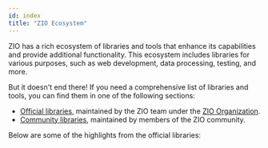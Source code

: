 ```yaml
---
id: index
title: "ZIO Ecosystem"
---
```


ZIO has a rich ecosystem of libraries and tools that enhance its capabilities and provide additional functionality. This ecosystem includes libraries for various purposes, such as web development, data processing, testing, and more.

But it doesn't end there! If you need a comprehensive list of libraries and tools, you can find them in one of the following sections:

- [Official libraries](officials/index.md), maintained by the ZIO team under the [ZIO Organization](https://github.com/zio).
- [Community libraries](community/index.md), maintained by members of the ZIO community.

Below are some of the highlights from the official libraries:

<Ecosystem  />


